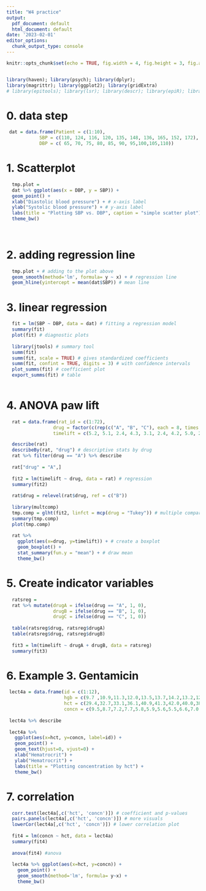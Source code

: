 ```yaml
---
title: "W4 practice"
output:
  pdf_document: default
  html_document: default
date: '2023-02-01'
editor_options: 
  chunk_output_type: console
---
```


```r
knitr::opts_chunk$set(echo = TRUE, fig.width = 4, fig.height = 3, fig.align = "center", warning = FALSE)


library(haven); library(psych); library(dplyr); 
library(magrittr); library(ggplot2); library(gridExtra)
# library(epitools); library(lsr); library(descr); library(epiR); library(epiDisplay)

```


# 0. data step 
```r


 dat = data.frame(Patient = c(1:10), 
            SBP = c(110, 124, 116, 120, 135, 148, 136, 165, 152, 172),
            DBP = c( 65, 70, 75, 80, 85, 90, 95,100,105,110))

```  

# 1. Scatterplot  

```r
  tmp.plot = 
  dat %>% ggplot(aes(x = DBP, y = SBP)) + 
  geom_point() + 
  xlab("Diastolic blood pressure") + # x-axis label
  ylab("Systolic blood pressure") + # y-axis label
  labs(title = "Plotting SBP vs. DBP", caption = "simple scatter plot") + 
  theme_bw()
  
  
```

# 2. adding regression line

```r

  tmp.plot + # adding to the plot above
  geom_smooth(method='lm', formula= y ~ x) + # regression line 
  geom_hline(yintercept = mean(dat$SBP)) # mean line 


```


# 3. linear regression

```r

  fit = lm(SBP ~ DBP, data = dat) # fitting a regression model
  summary(fit)  
  plot(fit) # diagnostic plots 
  
  library(jtools) # summary tool
  summ(fit) 
  summ(fit, scale = TRUE) # gives standardized coefficients
  summ(fit, confint = TRUE, digits = 3) # with confidence intervals
  plot_summs(fit) # coefficient plot
  export_summs(fit) # table
  
```

# 4. ANOVA paw lift 
```r

  rat = data.frame(rat_id = c(1:72), 
                 drug = factor(c(rep(c("A", "B", "C"), each = 8, times = 3))),
                 timelift = c(5.2, 5.1, 2.4, 4.3, 3.1, 2.4, 4.2, 5.0, 2.4, 2.4, 4.6, 1.2, 5.1, 5.2, 2.9,  3.3, 4.5, 3.2, 4.6, 5.0, 2.8, 2.9, 4.1, 2.2, 3.8, 4.1, 2.4, 3.9, 3.8, 2.2, 4.7, 4.5, 2.6, 3.9, 3.1, 3.4, 3.4, 4.5, 3.6, 3.9, 4.2, 2.0, 4.3, 3.5, 2.6, 2.8, 2.9, 3.1, 5.0, 4.0, 1.8, 3.5, 3.8, 2.9, 2.1, 3.1, 2.9, 4.2, 3.7, 3.4, 3.7, 3.9, 3.7, 3.6, 3.9, 2.6, 3.2, 3.2, 2.8, 2.9, 5.1, 3.1))

  describe(rat)
  describeBy(rat, "drug") # descriptive stats by drug
  rat %>% filter(drug == "A") %>% describe 
  
  rat["drug" = "A",]
  
  fit2 = lm(timelift ~ drug, data = rat) # regression
  summary(fit2)
  
  rat$drug = relevel(rat$drug, ref = c("B"))
  
  library(multcomp) 
  tmp.comp = glht(fit2, linfct = mcp(drug = "Tukey")) # multiple comparison with Tukey method
  summary(tmp.comp)  
  plot(tmp.comp)
  
  rat %>% 
    ggplot(aes(x=drug, y=timelift)) + # create a boxplot
    geom_boxplot() + 
    stat_summary(fun.y = "mean") + # draw mean
    theme_bw()


```

# 5. Create indicator variables  
```r

  ratsreg = 
  rat %>% mutate(drugA = ifelse(drug == "A", 1, 0),
                 drugB = ifelse(drug == "B", 1, 0),
                 drugC = ifelse(drug == "C", 1, 0))
  
  table(ratsreg$drug, ratsreg$drugA)
  table(ratsreg$drug, ratsreg$drugB)
  
  fit3 = lm(timelift ~ drugA + drugB, data = ratsreg)
  summary(fit3)
``` 

# 6. Example 3. Gentamicin
```r

 lect4a = data.frame(id = c(1:12),
                     hgb = c(9.7 ,10.9,11.3,12.0,13.5,13.7,14.2,13.2,12.5,11.7,10.5,11.2),
                     hct = c(29.4,32.7,33.1,36.1,40.9,41.3,42.0,40.0,38.2,35.2,31.0,34.8),
                     concn = c(9.5,8.7,7.2,7.7,5.8,5.9,5.6,5.5,6.6,7.0,8.1,7.9))
 
 lect4a %>% describe
 
 lect4a %>% 
   ggplot(aes(x=hct, y=concn, label=id)) + 
   geom_point() +
   geom_text(hjust=0, vjust=0) + 
   xlab("Hematrocrit") + 
   ylab("Hematrocrit") + 
   labs(title = "Plotting concentration by hct") +
   theme_bw()

```

# 7. correlation
```r

  corr.test(lect4a[,c('hct', 'concn')]) # coefficient and p-values
  pairs.panels(lect4a[,c('hct', 'concn')]) # more visuals
  lowerCor(lect4a[,c('hct', 'concn')]) # lower correlation plot 
  
  fit4 = lm(concn ~ hct, data = lect4a)
  summary(fit4)
  
  anova(fit4) #anova
  
  lect4a %>% ggplot(aes(x=hct, y=concn)) + 
    geom_point() +
    geom_smooth(method='lm', formula= y~x) + 
    theme_bw()
  
```

